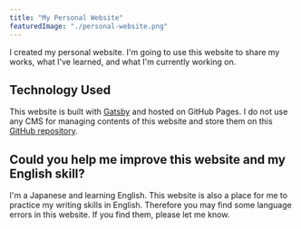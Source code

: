 ```yaml
---
title: "My Personal Website"
featuredImage: "./personal-website.png"
---
```


I created my personal website. I'm going to use this website to share my works, what I've learned, and what I'm currently working on.

## Technology Used
This website is built with [Gatsby](https://www.gatsbyjs.org/) and hosted on GitHub Pages.
I do not use any CMS for managing contents of this website and store them on this [GitHub repository](https://github.com/wasabi315/wasabi315.github.io).

## Could you help me improve this website and my English skill?
I'm a Japanese and learning English. This website is also a place for me to practice my writing skills in English.
Therefore you may find some language errors in this website. If you find them, please let me know.
